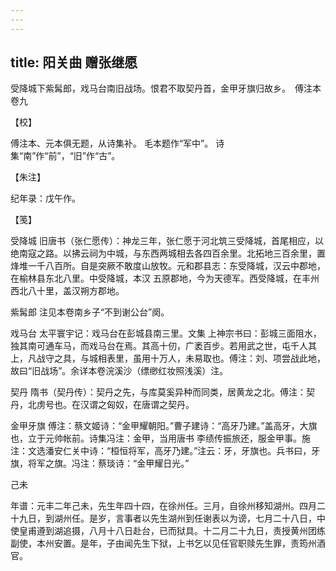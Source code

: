 ```yaml
---
---
---
```

title: 阳关曲 赠张继愿
---







受降城下紫髯郎，戏马台南旧战场。恨君不取契丹首，金甲牙旗归故乡。　傅注本卷九





【校】


傅注本、元本俱无题，从诗集补。 毛本题作“军中”。 诗集“南”作“前”，“旧”作“古”。





【朱注】


纪年录：戊午作。





【笺】


受降城 旧唐书（张仁愿传）：神龙三年，张仁愿于河北筑三受降城，首尾相应，以绝南寇之路。以拂云祠为中城，与东西两城相去各四百余里。北拓地三百余里，置烽堆一千八百所。自是突厥不敢度山放牧。元和郡县志：东受降城，汉云中郡地，在榆林县东北八里。中受降城，本汉 五原郡地，今为天德军。西受降城，在丰州西北八十里，盖汉朔方郡地。

紫髯郎 注见本卷南乡子“不到谢公台”阕。

戏马台 太平寰宇记：戏马台在彭城县南三里。文集 上神宗书曰：彭城三面阻水，独其南可通车马，而戏马台在焉。其高十仞，广袤百步。若用武之世，屯千人其上，凡战守之具，与城相表里，虽用十万人，未易取也。傅注：刘、项尝战此地，故曰“旧战场”。余详本卷浣溪沙（缥缈红妆照浅溪）注。

契丹 隋书（契丹传）：契丹之先，与库莫奚异种而同类，居黄龙之北。傅注：契丹，北虏号也。在汉谓之匈奴，在唐谓之契丹。

金甲牙旗 傅注：蔡文姬诗：“金甲耀朝阳。”曹子建诗：“高牙乃建。”盖高牙，大旗也，立于元帅帐前。诗集冯注：金甲，当用唐书 李绩传振旅还，服金甲事。施注：文选潘安仁关中诗：“桓恒将军，高牙乃建。”注云：牙，牙旗也。兵书曰，牙旗，将军之旗。冯注：蔡琰诗：“金甲耀日光。”





己未


年谱：元丰二年己未，先生年四十四，在徐州任。三月，自徐州移知湖州。四月二十九日，到湖州任。是岁，言事者以先生湖州到任谢表以为谤，七月二十八日，中使皇甫遵到湖追摄，八月十八日赴台，已而狱具。十二月二十九日，责授黄州团练副使，本州安置。是年，子由闻先生下狱，上书乞以见任官职赎先生罪，责筠州酒官。